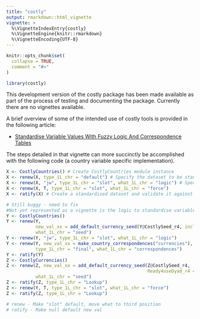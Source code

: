 ```yaml
---
title: "costly"
output: rmarkdown::html_vignette
vignette: >
  %\VignetteIndexEntry{costly}
  %\VignetteEngine{knitr::rmarkdown}
  %\VignetteEncoding{UTF-8}
---
```


```r
knitr::opts_chunk$set(
  collapse = TRUE,
  comment = "#>"
)
```

```r
library(costly)
```
This development version of the costly package has been made available as part of the process of testing and documenting the package. 
Currently there are no vignettes available.

A brief overview of some of the intended use of costly tools is provided in the following article:

- [Standardise Variable Values With Fuzzy Logic And Correspondence Tables](V_01.html)

The steps detailed in that vignette can more succinctly be accomplished with the following code (a country variable specific implementation).

```r
X <- CostlyCountries() # Create CostlyCountries module instance
X <- renew(X, type_1L_chr = "default") # Specify the dataset to be standardised, the standards for country names and partial correspondences.
X <- renew(X, "jw", type_1L_chr = "slot", what_1L_chr = "logic") # Specify fuzzy logic type to use to supplement partial correspondences.
X <- renew(X, T, type_1L_chr = "slot", what_1L_chr = "force") 
X <- ratify(X) # Create a standardised dataset and validate it against the standards dataset.
```



```r
# Still buggy - need to fix
#Not yet represented as a vignette is the logic to standardise variable values using lookup tables. The basic logic (specific to currency variables) is as follows.
Y <- CostlyCountries()
Y <- renew(Y,
           new_val_xx = add_default_currency_seed(Y@CostlySeed_r4, include_1L_chr = "Country"), 
           what_1L_chr = "seed")
Y <- renew(Y, "jw", type_1L_chr = "slot", what_1L_chr = "logic") 
Y <- renew(Y, new_val_xx = make_country_correspondences("currencies"), 
           type_1L_chr = "final", what_1L_chr = "correspondences")
Y <- ratify(Y)
Z <- CostlyCurrencies()
Z <- renew(Z, new_val_xx = add_default_currency_seed(Z@CostlySeed_r4,
                                                     Ready4useDyad_r4 = Y@results_ls$Country_Output_Lookup), 
           what_1L_chr = "seed")
Z <- ratify(Z, type_1L_chr = "Lookup")
Z <- renew(Y, T, type_1L_chr = "slot", what_1L_chr = "force") 
Z <- ratify(Z, type_1L_chr = "Lookup")
```

```r
# renew - Make "slot" default, move what to third position
# ratify - Make null default new val
```

